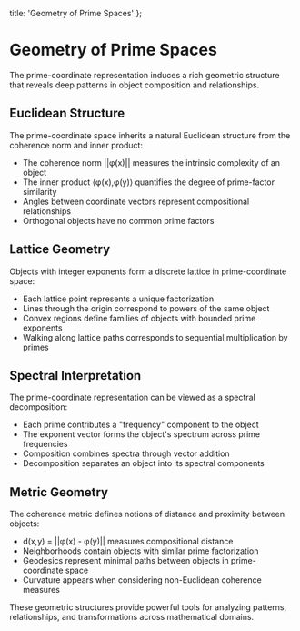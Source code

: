   title: 'Geometry of Prime Spaces'
};

# Geometry of Prime Spaces

The prime-coordinate representation induces a rich geometric structure that reveals deep patterns in object composition and relationships.

## Euclidean Structure

The prime-coordinate space inherits a natural Euclidean structure from the coherence norm and inner product:

- The coherence norm ||φ(x)|| measures the intrinsic complexity of an object
- The inner product ⟨φ(x),φ(y)⟩ quantifies the degree of prime-factor similarity
- Angles between coordinate vectors represent compositional relationships
- Orthogonal objects have no common prime factors

## Lattice Geometry

Objects with integer exponents form a discrete lattice in prime-coordinate space:

- Each lattice point represents a unique factorization
- Lines through the origin correspond to powers of the same object
- Convex regions define families of objects with bounded prime exponents
- Walking along lattice paths corresponds to sequential multiplication by primes

## Spectral Interpretation

The prime-coordinate representation can be viewed as a spectral decomposition:

- Each prime contributes a "frequency" component to the object
- The exponent vector forms the object's spectrum across prime frequencies
- Composition combines spectra through vector addition
- Decomposition separates an object into its spectral components

## Metric Geometry

The coherence metric defines notions of distance and proximity between objects:

- d(x,y) = ||φ(x) - φ(y)|| measures compositional distance
- Neighborhoods contain objects with similar prime factorization
- Geodesics represent minimal paths between objects in prime-coordinate space
- Curvature appears when considering non-Euclidean coherence measures

These geometric structures provide powerful tools for analyzing patterns, relationships, and transformations across mathematical domains.

